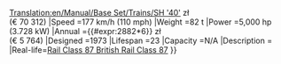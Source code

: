 [[Translation:en/Manual/Base Set/Trains/SH '40']]
{{en/Manual/Base Set/Trains/Trains|Image=[[File:en/Manual/Base Set/Trains/Sh40.png]]
|Cost<!--Koszt-->={{#expr:35156*6}} zł <br>(€ 70 312)
|Speed<!--Prędkość-->=177 km/h (110 mph)
|Weight<!--Waga-->=82 t
|Power<!--Moc-->=5,000 hp (3.728 kW)
|Annual<!--Utrzymanie Roczne-->={{#expr:2882*6}} zł <br>(€ 5 764)
|Designed<!--Zaprojektowany-->=1973
|Lifespan<!--Długość życia-->=23
|Capacity<!--Pojemność-->=N/A
|Description<!--Opis-->=
|Real-life=[https://www.wikipedia.org/wiki/British Rail Class 87 British Rail Class 87]
}}